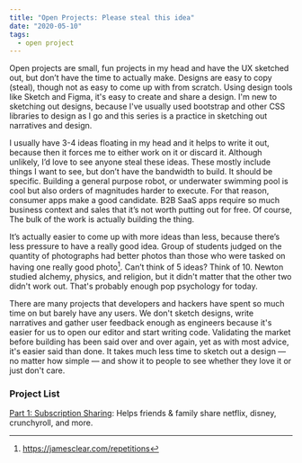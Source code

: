 ```yaml
---
title: "Open Projects: Please steal this idea"
date: "2020-05-10"
tags:
  - open project
---
```


Open projects are small, fun projects in my head and have the UX sketched out, but don’t have the time to actually make. Designs are easy to copy (steal), though not as easy to come up with from scratch. Using design tools like Sketch and Figma, it's easy to create and share a design. I'm new to sketching out designs, because I've usually used bootstrap and other CSS libraries to design as I go and this series is a practice in sketching out narratives and design. 

I usually have 3-4 ideas floating in my head and it helps to write it out, because then it forces me to either work on it or discard it. Although unlikely, I’d love to see anyone steal these ideas. These mostly include things I want to see, but don’t have the bandwidth to build. It should be specific. Building a general purpose robot, or underwater swimming pool is cool but also orders of magnitudes harder to execute. For that reason, consumer apps make a good candidate. B2B SaaS apps require so much business context and sales that it’s not worth putting out for free. Of course, The bulk of the work is actually building the thing.

It’s actually easier to come up with more ideas than less, because there’s less pressure to have a really good idea. Group of students judged on the quantity of photographs had better photos than those who were tasked on having one really good photo[^1]. Can’t think of 5 ideas? Think of 10. Newton studied alchemy, physics, and religion, but it didn't matter that the other two didn't work out. That's probably enough pop psychology for today.

There are many projects that developers and hackers have spent so much time on but barely have any users. We don't sketch designs, write narratives and gather user feedback enough as engineers because it's easier for us to open our editor and start writing code. Validating the market before building has been said over and over again, yet as with most advice, it's easier said than done. It takes much less time to sketch out a design &mdash; no matter how simple &mdash; and show it to people to see whether they love it or just don't care.

### Project List

[Part 1: Subscription Sharing](/open-project-subshare):
Helps friends & family share netflix, disney, crunchyroll, and more.

[^1]: https://jamesclear.com/repetitions
